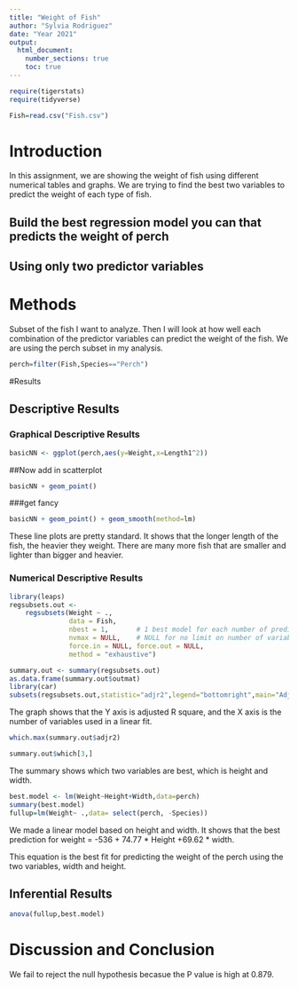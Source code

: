 ```yaml
---
title: "Weight of Fish"
author: "Sylvia Rodriguez"
date: "Year 2021"
output: 
  html_document:
    number_sections: true
    toc: true
---
```



```r
require(tigerstats)
require(tidyverse)
```


```r
Fish=read.csv("Fish.csv")
```

# Introduction

<!--In this section you explain what you are trying to show.  Where did the data come from?  What is the research or other question you are trying to answer?!-->

In this assignment, we are showing the weight of fish using different numerical tables and graphs. We are trying to find the best two variables to predict the weight of each type of fish. 

## Build the best regression model you can that predicts the weight of perch
## Using only two predictor variables  


# Methods

<!--Decide on your methods:  use "variable analysis" or other appropriate descriptors.  Make sure to choose at least one graphical method and at least one numerical method.!-->

Subset of the fish I want to analyze. Then I will look at how well each combination of the predictor variables can predict the weight of the fish. We are using the perch subset in my analysis. 


```r
perch=filter(Fish,Species=="Perch")
```

#Results

<!--Divide this section into two sub-sections:  One for your descriptive  results and one for your inferential results.!-->


## Descriptive Results

### Graphical Descriptive Results

<!--Graphical results here.  Make sure to show your code.  Provide appropriate labels for axes, giving units if possible, and provide a good title for the graph, too.  Use the graphical results to describe the patterns if any that exist in the data as focused toward the research question!-->

```r
basicNN <- ggplot(perch,aes(y=Weight,x=Length1^2))
```
##Now add in scatterplot

```r
basicNN + geom_point()
```
  
  
###get fancy  


```r
basicNN + geom_point() + geom_smooth(method=lm) 
```
  

These line plots are pretty standard. It shows that the longer length of the fish, the heavier they weight. There are many more fish that are smaller and lighter than bigger and heavier. 


### Numerical Descriptive Results

<!--Numerical results go here. Use the numerical results to describe the patterns if any that exist in the data as focused toward the research question!-->

```r
library(leaps)
regsubsets.out <-
    regsubsets(Weight ~ .,
               data = Fish,
               nbest = 1,       # 1 best model for each number of predictors
               nvmax = NULL,    # NULL for no limit on number of variables
               force.in = NULL, force.out = NULL,
               method = "exhaustive")

summary.out <- summary(regsubsets.out)
as.data.frame(summary.out$outmat)
library(car)
subsets(regsubsets.out,statistic="adjr2",legend="bottomright",main="Adjusted R^2")
```
  
The graph shows that the Y axis is adjusted R square, and the X axis is the number of variables used in a linear fit.



```r
which.max(summary.out$adjr2)
```
```r
summary.out$which[3,]
```

The summary shows which two variables are best, which is height and width. 


```r
best.model <- lm(Weight~Height+Width,data=perch)
summary(best.model)
fullup=lm(Weight~ .,data= select(perch, -Species))
```


We made a linear model based on height and width. It shows that the best prediction for weight = -536 + 74.77 * Height +69.62 * width.

This equation is the best fit for predicting the weight of the perch using the two variables, width and height. 


## Inferential Results

<!--State hypothesis clearly.  Make sure your discussion of the inferential test covers all the aspects that the test output produces, such as test statistic, p-value etc.  Make a decision about the null hypothesis, explain the assumptions on which the selected test/procedure was based, and why the chosen procedure satisfys the assumptions and is appropriate to answer the research question!-->


```r
anova(fullup,best.model)
```

# Discussion and Conclusion

<!--Discussion and conclusion here.  If you found a relationship be sure to consider whether the relationship occurs because one of the variavbles causes the other, or whether they perhasps are related for some other reason.  Watch the chapter 6 videos from the GeorgeTown videos collection.!-->


We fail to reject the null hypothesis becasue the P value is high at 0.879. 